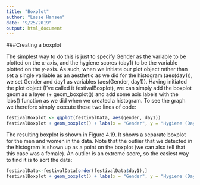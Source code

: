 ```yaml
---
title: "Boxplot"
author: "Lasse Hansen"
date: "9/25/2019"
output: html_document
---
```


###Creating a boxplot

The simplest way to do this is just to specify Gender as the variable to be plotted on the x-axis, and the hygiene scores (day1) to be the variable plotted on the y-axis. As such, when we initiate our plot object rather than set a single variable as an aesthetic as we did for the histogram (aes(day1)), we set Gender and day1 as variables (aes(Gender, day1)). Having initiated the plot object (I’ve called it festivalBoxplot), we can simply add the boxplot geom as a layer (+ geom_boxplot()) and add some axis labels with the labs() function as we did when we created a histogram. To see the graph we therefore simply execute these two lines of code:

```r
festivalBoxplot <- ggplot(festivalData, aes(gender, day1))
festivalBoxplot + geom_boxplot() + labs(x = "Gender", y = "Hygiene (Day 1 of Festival)")
```

The resulting boxplot is shown in Figure 4.19. It shows a separate boxplot for the men and women in the data. Note that the outlier that we detected in the histogram is shown up as a point on the boxplot (we can also tell that this case was a female). An outlier is an extreme score, so the easiest way to find it is to sort the data:

```r
festivalData<-festivalData[order(festivalData$day1),]
festivalBoxplot + geom_boxplot() + labs(x = "Gender", y = "Hygiene (Day 1 of Festival)")

```

